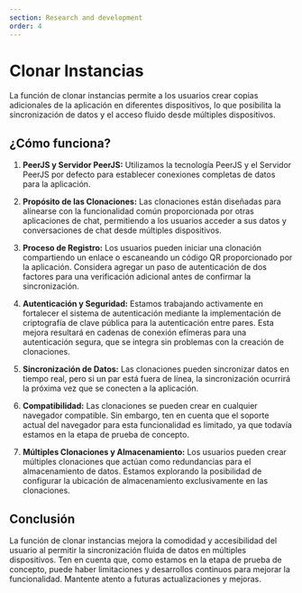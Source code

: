 ```yaml
---
section: Research and development
order: 4
---
```



# Clonar Instancias
<NLevelAnalytics />

La función de clonar instancias permite a los usuarios crear copias adicionales de la aplicación en diferentes dispositivos, lo que posibilita la sincronización de datos y el acceso fluido desde múltiples dispositivos.

## ¿Cómo funciona?

1. **PeerJS y Servidor PeerJS:** Utilizamos la tecnología PeerJS y el Servidor PeerJS por defecto para establecer conexiones completas de datos para la aplicación.

2. **Propósito de las Clonaciones:** Las clonaciones están diseñadas para alinearse con la funcionalidad común proporcionada por otras aplicaciones de chat, permitiendo a los usuarios acceder a sus datos y conversaciones de chat desde múltiples dispositivos.

3. **Proceso de Registro:** Los usuarios pueden iniciar una clonación compartiendo un enlace o escaneando un código QR proporcionado por la aplicación. Considera agregar un paso de autenticación de dos factores para una verificación adicional antes de confirmar la sincronización.

4. **Autenticación y Seguridad:** Estamos trabajando activamente en fortalecer el sistema de autenticación mediante la implementación de criptografía de clave pública para la autenticación entre pares. Esta mejora resultará en cadenas de conexión efímeras para una autenticación segura, que se integra sin problemas con la creación de clonaciones.

5. **Sincronización de Datos:** Las clonaciones pueden sincronizar datos en tiempo real, pero si un par está fuera de línea, la sincronización ocurrirá la próxima vez que se conecten a la aplicación.

6. **Compatibilidad:** Las clonaciones se pueden crear en cualquier navegador compatible. Sin embargo, ten en cuenta que el soporte actual del navegador para esta funcionalidad es limitado, ya que todavía estamos en la etapa de prueba de concepto.

7. **Múltiples Clonaciones y Almacenamiento:** Los usuarios pueden crear múltiples clonaciones que actúan como redundancias para el almacenamiento de datos. Estamos explorando la posibilidad de configurar la ubicación de almacenamiento exclusivamente en las clonaciones.

## Conclusión

La función de clonar instancias mejora la comodidad y accesibilidad del usuario al permitir la sincronización fluida de datos en múltiples dispositivos. Ten en cuenta que, como estamos en la etapa de prueba de concepto, puede haber limitaciones y desarrollos continuos para mejorar la funcionalidad. Mantente atento a futuras actualizaciones y mejoras.
